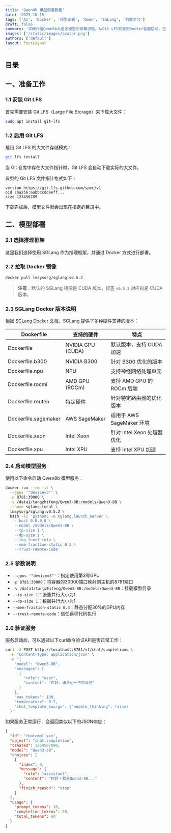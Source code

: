 ```yaml
---
title: 'Qwen8b 模型部署教程'
date: '2025-10-15'
tags: ['AI', 'Docker', '模型部署', 'Qwen', 'SGLang', '机器学习']
draft: false
summary: '详细介绍Qwen8b大语言模型的部署流程，从Git LFS安装到Docker容器启动，包括SGLang推理框架配置和API验证方法。'
images: ['/static/images/avatar.png']
authors: ['default']
layout: PostLayout
---
```


## 目录

## 一、准备工作

### 1.1 安装 Git LFS

首先需要安装 Git LFS（Large File Storage）来下载大文件：

```bash
sudo apt install git-lfs
```

### 1.2 启用 Git LFS

启用 Git LFS 的大文件存储模式：

```bash
git lfs install
```

当 Git 仓库中存在大文件指针时，Git LFS 会自动下载实际的大文件。

典型的 Git LFS 文件指针格式如下：

```text
version https://git-lfs.github.com/spec/v1
oid sha256:aabbccddeeff...
size 123456789
```

下载完成后，模型文件就会出现在指定的目录中。

## 二、模型部署

### 2.1 选择推理框架

这里我们选择使用 SGLang 作为推理框架，并通过 Docker 方式进行部署。

### 2.2 拉取 Docker 镜像

```bash
docker pull lmsysorg/sglang:v0.5.2
```

> **注意**：默认的 SGLang 镜像是 CUDA 版本，标签 `v0.5.2` 对应的是 CUDA 版本。

### 2.3 SGLang Docker 版本说明

根据 [SGLang Docker 文档](https://github.com/sgl-project/sglang/tree/main/docker)，SGLang 提供了多种硬件支持的版本：

| Dockerfile           | 支持的硬件        | 特点                       |
| -------------------- | ----------------- | -------------------------- |
| Dockerfile           | NVIDIA GPU (CUDA) | 默认版本，支持 CUDA 加速   |
| Dockerfile.b300      | NVIDIA B300       | 针对 B300 优化的版本       |
| Dockerfile.npu       | NPU               | 支持神经网络处理单元       |
| Dockerfile.rocmi     | AMD GPU (ROCm)    | 支持 AMD GPU 的 ROCm 后端  |
| Dockerfile.routen    | 特定硬件          | 针对特定路由器的优化版本   |
| Dockerfile.sagemaker | AWS SageMaker     | 适用于 AWS SageMaker 环境  |
| Dockerfile.xeon      | Intel Xeon        | 针对 Intel Xeon 处理器优化 |
| Dockerfile.xpu       | Intel XPU         | 支持 Intel XPU 加速        |

### 2.4 启动模型服务

使用以下命令启动 Qwen8b 模型服务：

```bash
docker run --rm -it \
  --gpus '"device=3"' \
  -p 8781:30000 \
  -v /data1/tangzhifeng/Qwen3-8B:/models/Qwen3-8B \
  --name sglang-local \
  lmsysorg/sglang:v0.5.2 \
  bash -lc 'python3 -m sglang.launch_server \
    --host 0.0.0.0 \
    --model /models/Qwen3-8B \
    --tp-size 1 \
    --dp-size 1 \
    --log-level info \
    --mem-fraction-static 0.3 \
    --trust-remote-code'
```

### 2.5 参数说明

- `--gpus '"device=3"'`：指定使用第3号GPU
- `-p 8781:30000`：将容器的30000端口映射到主机的8781端口
- `-v /data1/tangzhifeng/Qwen3-8B:/models/Qwen3-8B`：挂载模型目录
- `--tp-size 1`：张量并行大小为1
- `--dp-size 1`：数据并行大小为1
- `--mem-fraction-static 0.3`：静态分配30%的GPU内存
- `--trust-remote-code`：信任远程代码执行

### 2.6 验证服务

服务启动后，可以通过以下curl命令验证API是否正常工作：

```bash
curl -X POST http://localhost:8781/v1/chat/completions \
  -H "Content-Type: application/json" \
  -d '{
    "model": "Qwen3-8B",
    "messages": [
      {
        "role": "user",
        "content": "你好，请介绍一下你自己"
      }
    ],
    "max_tokens": 100,
    "temperature": 0.7,
    "chat_template_kwargs": {"enable_thinking": false}
  }'
```

如果服务正常运行，会返回类似以下的JSON响应：

```json
{
  "id": "chatcmpl-xxx",
  "object": "chat.completion",
  "created": 1234567890,
  "model": "Qwen3-8B",
  "choices": [
    {
      "index": 0,
      "message": {
        "role": "assistant",
        "content": "你好！我是Qwen3-8B..."
      },
      "finish_reason": "stop"
    }
  ],
  "usage": {
    "prompt_tokens": 10,
    "completion_tokens": 50,
    "total_tokens": 60
  }
}
```
